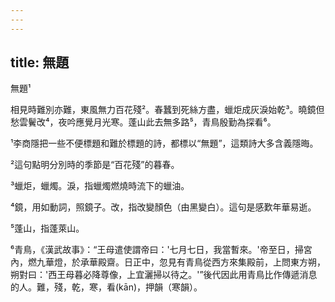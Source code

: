 ```yaml
---
---
---
```

title: 無題
---




無題¹

相見時難別亦難，東風無力百花殘²。春蠶到死絲方盡，蠟炬成灰淚始乾³。曉鏡但愁雲鬢改⁴，夜吟應覺月光寒。蓬山此去無多路⁵，青鳥殷勤為探看⁶。

¹李商隱把一些不便標題和難於標題的詩，都標以“無題”，這類詩大多含義隱晦。

²這句點明分別時的季節是“百花殘”的暮春。

³蠟炬，蠟燭。淚，指蠟燭燃燒時流下的蠟油。

⁴鏡，用如動詞，照鏡子。改，指改變顏色（由黑變白）。這句是感歎年華易逝。

⁵蓬山，指蓬萊山。

⁶青鳥，《漢武故事》：“王母遣使謂帝曰：'七月七日，我當暫來。'帝至日，掃宮內，燃九華燈，於承華殿齋。日正中，忽見有青鳥從西方來集殿前，上問東方朔，朔對曰：'西王母暮必降尊像，上宜灑掃以待之。'”後代因此用青鳥比作傳遞消息的人。難，殘，乾，寒，看(kān)，押韻（寒韻）。